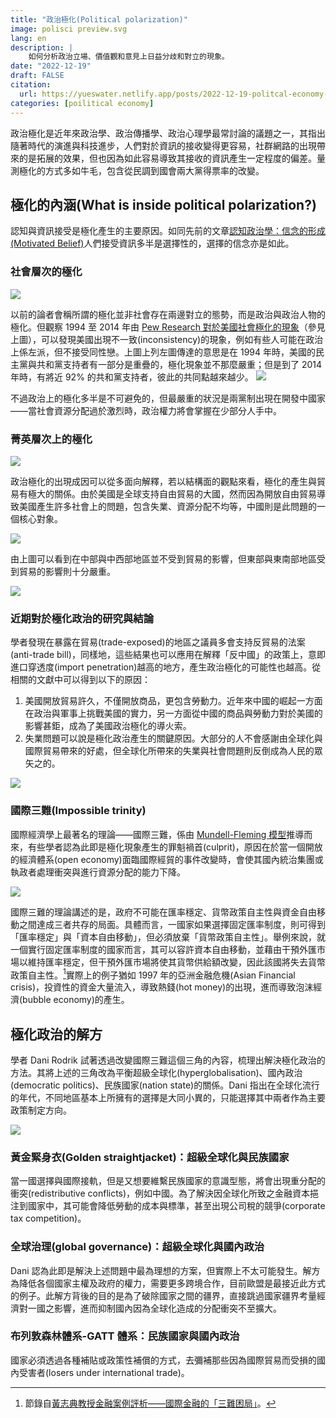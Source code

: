 ```yaml
---
title: "政治極化(Political polarization)"
image: polisci preview.svg
lang: en
description: |
    如何分析政治立場、價值觀和意見上日益分歧和對立的現象。
date: "2022-12-19"
draft: FALSE
citation:
  url: https://yueswater.netlify.app/posts/2022-12-19-politcal-economy-political-polarization/
categories: [poilitical economy]
---
```


政治極化是近年來政治學、政治傳播學、政治心理學最常討論的議題之一，其指出隨著時代的演進與科技進步，人們對於資訊的接收變得更容易，社群網路的出現帶來的是拓展的效果，但也因為如此容易導致其接收的資訊產生一定程度的偏差。量測極化的方式多如牛毛，包含從民調到國會兩大黨得票率的改變。

## 極化的內涵(What is inside political polarization?)

認知與資訊接受是極化產生的主要原因。如同先前的文章[認知政治學：信念的形成(Motivated Belief)](https://hackmd.io/@yueswater/Motivated_Belief)人們接受資訊多半是選擇性的，選擇的信念亦是如此。

### 社會層次的極化

![](https://i.imgur.com/jtOA9qL.png)

以前的論者會稱所謂的極化並非社會存在兩邊對立的態勢，而是政治與政治人物的極化。但觀察 1994 至 2014 年由 [Pew Research 對於美國社會極化的現象](https://www.pewresearch.org/politics/2014/06/12/political-polarization-in-the-american-public/)（參見上圖），可以發現美國出現不一致(inconsistency)的現象，例如有些人可能在政治上係左派，但不接受同性戀。上圖上列左圖傳達的意思是在 1994 年時，美國的民主黨與共和黨支持者有一部分是重疊的，極化現象並不那麼嚴重；但是到了 2014 年時，有將近 92% 的共和黨支持者，彼此的共同點越來越少。
![](https://i.imgur.com/CwqXHz1.png)

不過政治上的極化多半是不可避免的，但最嚴重的狀況是兩黨制出現在開發中國家——當社會資源分配過於激烈時，政治權力將會掌握在少部分人手中。

### 菁英層次上的極化

![](https://i.imgur.com/2tVDRb5.png)

政治極化的出現成因可以從多面向解釋，若以結構面的觀點來看，極化的產生與貿易有極大的關係。由於美國是全球支持自由貿易的大國，然而因為開放自由貿易導致美國產生許多社會上的問題，包含失業、資源分配不均等，中國則是此問題的一個核心對象。

![](https://i.imgur.com/utTwV1l.png)

由上圖可以看到在中部與中西部地區並不受到貿易的影響，但東部與東南部地區受到貿易的影響則十分嚴重。

![](https://i.imgur.com/8sn52fw.png)

### 近期對於極化政治的研究與結論

學者發現在暴露在貿易(trade-exposed)的地區之議員多會支持反貿易的法案(anti-trade bill)，同樣地，這些結果也可以應用在解釋「反中國」的政策上，意即進口穿透度(import penetration)越高的地方，產生政治極化的可能性也越高。從相關的文獻中可以得到以下的原因：

1. 美國開放貿易許久，不僅開放商品，更包含勞動力。近年來中國的崛起一方面在政治與軍事上挑戰美國的實力，另一方面從中國的商品與勞動力對於美國的影響甚鉅，成為了美國政治極化的導火索。
2. 失業問題可以說是極化政治產生的關鍵原因。大部分的人不會感謝由全球化與國際貿易帶來的好處，但全球化所帶來的失業與社會問題則反倒成為人民的眾矢之的。

![](https://i.imgur.com/J92Vnlk.png)

### 國際三難(Impossible trinity)

國際經濟學上最著名的理論——國際三難，係由 [Mundell-Fleming 模型](https://en.wikipedia.org/wiki/Mundell%E2%80%93Fleming_model#:~:text=The%20Mundell%E2%80%93Fleming%20model%2C%20also,of%20the%20IS%E2%80%93LM%20model.)推導而來，有些學者認為此即是極化現象產生的罪魁禍首(culprit)，原因在於當一個開放的經濟體系(open economy)面臨國際經貿的事件改變時，會使其國內統治集團或執政者處理衝突與進行資源分配的能力下降。

![](https://i.imgur.com/TpzahbF.png)

國際三難的理論講述的是，政府不可能在匯率穩定、貨幣政策自主性與資金自由移動之間達成三者共存的局面。具體而言，一國家如果選擇固定匯率制度，則可得到「匯率穩定」與「資本自由移動」，但必須放棄「貨幣政策自主性」。舉例來說，就一個實行固定匯率制度的國家而言，其可以容許資本自由移動，並藉由干預外匯市場以維持匯率穩定，但干預外匯市場將使其貨幣供給額改變，因此該國將失去貨幣政策自主性。[^1]實際上的例子猶如 1997 年的亞洲金融危機(Asian Financial crisis)，投資性的資金大量流入，導致熱錢(hot money)的出現，進而導致泡沫經濟(bubble economy)的產生。

## 極化政治的解方

學者 Dani Rodrik 試著透過改變國際三難這個三角的內容，梳理出解決極化政治的方法。其將上述的三角改為平衡超級全球化(hyperglobalisation)、國內政治(democratic politics)、民族國家(nation state)的關係。Dani 指出在全球化流行的年代，不同地區基本上所擁有的選擇是大同小異的，只能選擇其中兩者作為主要政策制定方向。

![](https://i.imgur.com/yWfFHrI.png)


### 黃金緊身衣(Golden straightjacket)：超級全球化與民族國家

當一國選擇與國際接軌，但是又想要維繫民族國家的意識型態，將會出現重分配的衝突(redistributive conflicts)，例如中國。為了解決因全球化所致之金融資本挹注到國家中，其可能會降低勞動的成本與標準，甚至出現公司稅的競爭(corporate tax competition)。

### 全球治理(global governance)：超級全球化與國內政治

Dani 認為此即是解決上述問題中最為理想的方案，但實際上不太可能發生。解方為降低各個國家主權及政府的權力，需要更多跨境合作，目前歐盟是最接近此方式的例子。此解方背後的目的是為了破除國家之間的疆界，直接跳過國家疆界考量經濟對一國之影響，進而抑制國內因為全球化造成的分配衝突不至擴大。

### 布列敦森林體系-GATT 體系：民族國家與國內政治

國家必須透過各種補貼或政策性補償的方式，去彌補那些因為國際貿易而受損的國內受害者(losers under international trade)。




[^1]:節錄自[黃志典教授金融案例評析——國際金融的「三難困局」](http://www.ib.ntu.edu.tw/jdhwang/files2/%E5%9C%8B%E9%9A%9B%E9%87%91%E8%9E%8D%E7%9A%84%E4%B8%89%E9%9B%A3%E5%9B%B0%E5%B1%80.pdf)。

